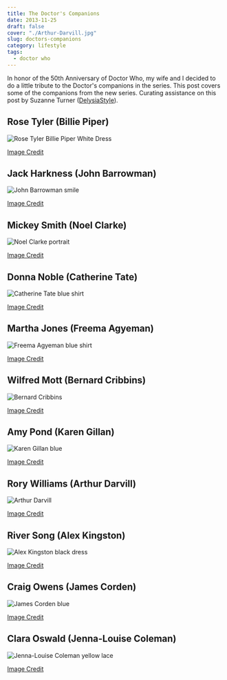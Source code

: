 ```yaml
---
title: The Doctor's Companions
date: 2013-11-25
draft: false
cover: "./Arthur-Darvill.jpg"
slug: doctors-companions
category: lifestyle
tags: 
  - doctor who
---
```


In honor of the 50th Anniversary of Doctor Who, my wife and I decided to do a little tribute to the Doctor's companions in the series. This post covers some of the companions from the new series. Curating assistance on this post by Suzanne Turner ([DelysiaStyle](http://delysiastyle.com)).

## Rose Tyler (Billie Piper)

![Rose Tyler Billie Piper White Dress](https://res.cloudinary.com/joelmturner/blog/2013/11/Rose-Tyler-Billie-Piper-White-Dress.jpg)

[Image Credit](http://userserve-ak.last.fm/serve/_/50207127/Billie+Piper+hq+png.png)  

## Jack Harkness (John Barrowman)

![John Barrowman smile](https://res.cloudinary.com/joelmturner/blog/2013/11/John-Barrowman-smile.jpg)

[Image Credit](http://lusciousandlovely19.files.wordpress.com/2013/08/john-barrowman-1.jpg?)  

## Mickey Smith (Noel Clarke)

![Noel Clarke portrait](https://res.cloudinary.com/joelmturner/blog/2013/11/Noel-Clarke-portrait.jpg)

[Image Credit](http://www.bbc.co.uk/blogs/bbcthree/2011/07/noelclarkeqa1.shtml)  

## Donna Noble (Catherine Tate)

![Catherine Tate blue shirt](https://res.cloudinary.com/joelmturner/blog/2013/11/Catherine-Tate-blue-shirt.jpg)

[Image Credit](http://venus.provocateuse.com/show/catherine_tate)  

## Martha Jones (Freema Agyeman)

![Freema Agyeman blue shirt](https://res.cloudinary.com/joelmturner/blog/2013/11/Freema-Agyeman-blue-shirt.jpg)

[Image Credit](https://telestrekoza.com/link-gallery/albums/British_shows/Law_Order_UK/Cast/Season_1/Law_Order_UK_S1_Freema_Agyeman_002.jpg)  

## Wilfred Mott (Bernard Cribbins)

![Bernard Cribbins](https://res.cloudinary.com/joelmturner/blog/2013/11/Bernard-Cribbins.jpg)

[Image Credit](http://www.david-tennant-news.com/blog/bernard-cribbins-is-on-graham-norton-s-bbc-radio-2-programme-today-at-10-am/)  

## Amy Pond (Karen Gillan)

![Karen Gillan blue](https://res.cloudinary.com/joelmturner/blog/2013/11/Karen-Gillan-blue.jpg)

[Image Credit](http://www.wallcg.com/women-redheads-manhattan-karen-gillan-doctor-who-well-83695/)  

## Rory Williams (Arthur Darvill)

![Arthur Darvill](https://res.cloudinary.com/joelmturner/blog/2013/11/Arthur-Darvill.jpg)

[Image Credit](http://www.standard.co.uk/goingout/theatre/dr-who-star-arthur-darvill-has-laptop-stolen-by-burglars-8225957.html)  

## River Song (Alex Kingston)

![Alex Kingston black dress](https://res.cloudinary.com/joelmturner/blog/2013/11/Alex-Kingston-black-dress.jpg)

[Image Credit](http://www.picstopin.com/500/alex-kingston-/http:%7C%7C24*media*tumblr*com%7Ctumblr_md4sqnRVpB1qif9qto1_500*png/)  

## Craig Owens (James Corden)

![James Corden blue](https://res.cloudinary.com/joelmturner/blog/2013/11/James-Corden-blue.jpg)

[Image Credit](http://hamishbrown.com/james-corden/)  

## Clara Oswald (Jenna-Louise Coleman)

![Jenna-Louise Coleman yellow lace](https://res.cloudinary.com/joelmturner/blog/2013/11/Jenna-Louise-Coleman.jpg)

[Image Credit](http://www.mirror.co.uk/tv/tv-news/jenna-louise-coleman-doctor-who-sidekick-1781315)
